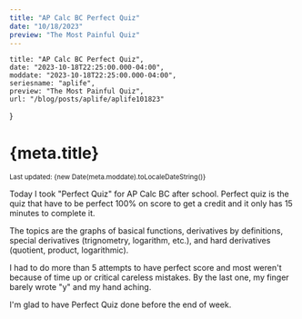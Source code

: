 ```yaml
---
title: "AP Calc BC Perfect Quiz"
date: "10/18/2023"
preview: "The Most Painful Quiz"
---
```



    title: "AP Calc BC Perfect Quiz",
    date: "2023-10-18T22:25:00.000-04:00",
    moddate: "2023-10-18T22:25:00.000-04:00",
    seriesname: "aplife",
    preview: "The Most Painful Quiz",
    url: "/blog/posts/aplife/aplife101823"
}

<Head>
    <title>kenryuS Blog - {meta.seriesname}/{meta.title}</title>
    <link rel="icon" href="/icon.jpeg" />
</Head>
<TheSEO title={meta.title} description={meta.preview} currentURL={meta.url} isArticle={true}
    articleInfo={{
        pubTime: meta.date,
        modTime: meta.moddate,
        tags: ["AP", "AP Calculus", "AP Calculus BC", "mathematics", "quiz"]
    }}
/>
<div className={mdStyle.Article}>
<h1>{meta.title}</h1>
<small>Last updated: {new Date(meta.moddate).toLocaleDateString()}</small>

Today I took "Perfect Quiz" for AP Calc BC after school. Perfect quiz is the quiz that have to be perfect 100% on score to get a credit and it only has 15 minutes to complete it.

The topics are the graphs of basical functions, derivatives by definitions, special derivatives (trignometry, logarithm, etc.), and hard derivatives (quotient, product, logarithmic). 

I had to do more than 5 attempts to have perfect score and most weren't because of time up or critical careless mistakes. By the last one, my finger barely wrote "y" and my hand aching.

I'm glad to have Perfect Quiz done before the end of week.

<GoBackBtn series={meta.seriesname} /></div>

